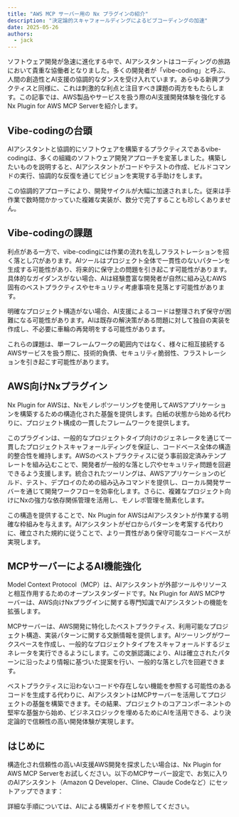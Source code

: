 ```yaml
---
title: "AWS MCP サーバー用の Nx プラグインの紹介"
description: "決定論的スキャフォールディングによるビブコーディングの加速"
date: 2025-05-26
authors:
  - jack
---
```





ソフトウェア開発が急速に進化する中で、AIアシスタントはコーディングの旅路において貴重な協働者となりました。多くの開発者が「vibe-coding」と呼ぶ、人間の創造性とAI支援の協調的なダンスを受け入れています。あらゆる新興プラクティスと同様に、これは刺激的な利点と注目すべき課題の両方をもたらします。この記事では、AWS製品やサービスを扱う際のAI支援開発体験を強化するNx Plugin for AWS MCP Serverを紹介します。

## Vibe-codingの台頭

AIアシスタントと協調的にソフトウェアを構築するプラクティスであるvibe-codingは、多くの組織のソフトウェア開発アプローチを変革しました。構築したいものを説明すると、AIアシスタントがコードやテストの作成、ビルドコマンドの実行、協調的な反復を通じてビジョンを実現する手助けをします。

この協調的アプローチにより、開発サイクルが大幅に加速されました。従来は手作業で数時間かかっていた複雑な実装が、数分で完了することも珍しくありません。

## Vibe-codingの課題

利点がある一方で、vibe-codingには作業の流れを乱しフラストレーションを招く落とし穴があります。AIツールはプロジェクト全体で一貫性のないパターンを生成する可能性があり、将来的に保守上の問題を引き起こす可能性があります。具体的なガイダンスがない場合、AIは経験豊富な開発者が自然に組み込むAWS固有のベストプラクティスやセキュリティ考慮事項を見落とす可能性があります。

明確なプロジェクト構造がない場合、AI支援によるコードは整理されず保守が困難になる可能性があります。AIは既存の解決策がある問題に対して独自の実装を作成し、不必要に車輪の再発明をする可能性があります。

これらの課題は、単一フレームワークの範囲内ではなく、様々に相互接続するAWSサービスを扱う際に、技術的負債、セキュリティ脆弱性、フラストレーションを引き起こす可能性があります。

## AWS向けNxプラグイン

Nx Plugin for AWSは、Nxモノレポツーリングを使用してAWSアプリケーションを構築するための構造化された基盤を提供します。白紙の状態から始める代わりに、プロジェクト構成の一貫したフレームワークを提供します。

このプラグインは、一般的なプロジェクトタイプ向けのジェネレータを通じて一貫したプロジェクトスキャフォールディングを保証し、コードベース全体の構造的整合性を維持します。AWSのベストプラクティスに従う事前設定済みテンプレートを組み込むことで、開発者が一般的な落とし穴やセキュリティ問題を回避できるよう支援します。統合されたツーリングは、AWSアプリケーションのビルド、テスト、デプロイのための組み込みコマンドを提供し、ローカル開発サーバーを通じて開発ワークフローを効率化します。さらに、複雑なプロジェクト向けにNxの強力な依存関係管理を活用し、モノレポ管理を簡素化します。

この構造を提供することで、Nx Plugin for AWSはAIアシスタントが作業する明確な枠組みを与えます。AIアシスタントがゼロからパターンを考案する代わりに、確立された規約に従うことで、より一貫性があり保守可能なコードベースが実現します。

## MCPサーバーによるAI機能強化

Model Context Protocol（MCP）は、AIアシスタントが外部ツールやリソースと相互作用するためのオープンスタンダードです。Nx Plugin for AWS MCPサーバーは、AWS向けNxプラグインに関する専門知識でAIアシスタントの機能を拡張します。

MCPサーバーは、AWS開発に特化したベストプラクティス、利用可能なプロジェクト構造、実装パターンに関する文脈情報を提供します。AIツーリングがワークスペースを作成し、一般的なプロジェクトタイプをスキャフォールドするジェネレータを実行できるようにします。この文脈認識により、AIは確立されたパターンに沿ったより情報に基づいた提案を行い、一般的な落とし穴を回避できます。

ベストプラクティスに沿わないコードや存在しない機能を参照する可能性のあるコードを生成する代わりに、AIアシスタントはMCPサーバーを活用してプロジェクトの基盤を構築できます。その結果、プロジェクトのコアコンポーネントの堅牢な基盤から始め、ビジネスロジックを埋めるためにAIを活用できる、より決定論的で信頼性の高い開発体験が実現します。

## はじめに

構造化され信頼性の高いAI支援AWS開発を探求したい場合は、Nx Plugin for AWS MCP Serverをお試しください。以下のMCPサーバー設定で、お気に入りのAIアシスタント（Amazon Q Developer、Cline、Claude Codeなど）にセットアップできます：

<Snippet name="mcp/config" />

詳細な手順については、<Link path="/get_started/building-with-ai">AIによる構築ガイド</Link>を参照してください。